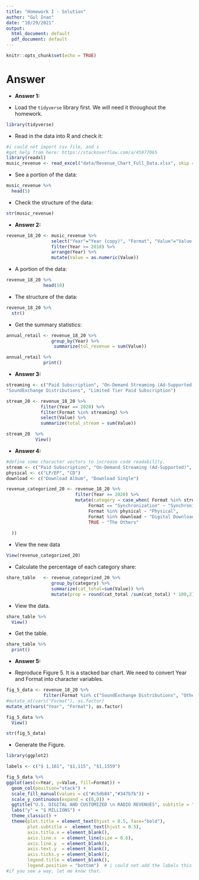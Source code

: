 ```yaml
---
title: "Homework I - Solution"
author: "Gul Inan"
date: "10/29/2021"
output:
  html_document: default
  pdf_document: default
---
```


```r
knitr::opts_chunk$set(echo = TRUE)
```


# Answer

- **Answer 1:**

- Load the `tidyverse` library first. We will need it throughout the homework.

```r
library(tidyverse)
```

- Read in the data into R and check it:

```r
#i could not import csv file, and i
#got help from here: https://stackoverflow.com/a/45977065
library(readxl)
music_revenue <- read_excel("data/Revenue_Chart_Full_Data.xlsx", skip = 1) 
```

- See a portion of the data:

```r
music_revenue %>% 
  head(5)
```

- Check the structure of the data:

```r
str(music_revenue)
```

- **Answer 2:**

```r
revenue_18_20 <- music_revenue %>% 
                 select("Year"="Year (copy)", "Format", "Value"="Value (Actual)") %>% 
                 filter(Year >= 2018) %>%
                 arrange(Year) %>% 
                 mutate(Value = as.numeric(Value))
```

- A portion of the data:

```r
revenue_18_20 %>% 
              head(10)
```
 
- The structure of the data:

```r
revenue_18_20 %>% 
  str()
```

- Get the summary statistics:

```r
annual_retail <- revenue_18_20 %>% 
                 group_by(Year) %>% 
                  summarize(tol_revenue = sum(Value)) 
```

```r
annual_retail %>% 
              print()
```


- **Answer 3:**

```r
streaming <- c("Paid Subscription", "On-Demand Streaming (Ad-Supported)", "Other Ad-Supported Streaming", 
"SoundExchange Distributions", "Limited Tier Paid Subscription")

stream_20 <- revenue_18_20 %>% 
             filter(Year == 2020) %>% 
             filter(Format %in% streaming) %>% 
             select(Value) %>% 
             summarize(total_stream = sum(Value))
```


```r
stream_20  %>% 
           View()
```

- **Answer 4:**

```r
#define some character vectors to increase code readability.
stream <- c("Paid Subscription", "On-Demand Streaming (Ad-Supported)", "Other Ad-Supported Streaming", "SoundExchange Distributions", "Limited Tier Paid Subscription")
physical <- c("LP/EP", "CD")
download <- c("Download Album", "Download Single")
```

```r
revenue_categorized_20 <- revenue_18_20 %>% 
                          filter(Year == 2020) %>% 
                          mutate(category = case_when( Format %in% stream ~ "Streaming",
                               Format == "Synchronization" ~ "Synchronization",
                               Format %in% physical ~ "Physical",
                               Format %in% download ~ "Digital Downloads",
                               TRUE ~ "The Others"
    
  ))
```

- View the new data

```r
View(revenue_categorized_20)
```

- Calculate the percentage of each category share:

```r
share_table   <- revenue_categorized_20 %>%
                 group_by(category) %>%
                 summarize(cat_total=sum(Value)) %>% 
                 mutate(prop = round(cat_total /sum(cat_total) * 100,2))
```

- View the data.

```r
share_table %>% 
  View()
```

- Get the table.


```r
share_table %>% 
  print()
```


- **Answer 5:**

- Reproduce Figure 5. It is a stacked bar chart. We need to convert Year and Format into character variables.


```r
fig_5_data <- revenue_18_20 %>%
              filter(Format %in% c("SoundExchange Distributions", "Other Ad-Supported Streaming")) %>% 
#mutate_at(vars("Format"), as.factor)
mutate_at(vars("Year", "Format"), as.factor)
```

```r
fig_5_data %>% 
  View()
```

```r
str(fig_5_data)
```

- Generate the Figure.

```r
library(ggplot2)
```

```r
labels <- c("$ 1,161", "$1,115", "$1,1559")
```


```r
fig_5_data %>% 
ggplot(aes(x=Year, y=Value, fill=Format)) + 
  geom_col(position="stack") +
  scale_fill_manual(values = c("#c5db84","#347b7b")) +
  scale_y_continuous(expand = c(0,0)) +
  ggtitle("U.S. DIGITAL AND CUSTOMIZED \n RADIO REVENUES", subtitle = "Source: RIAA" ) +
  labs("y" = "$ MILLIONS") +
  theme_classic() +
  theme(plot.title = element_text(hjust = 0.5, face="bold"),
        plot.subtitle =  element_text(hjust = 0.5),
        axis.title.x = element_blank(),
        axis.line.x  = element_line(size = 0.6),
        axis.line.y  = element_blank(),
        axis.text.y  = element_blank(),
        axis.ticks.y = element_blank(),
        legend.title = element_blank(),
        legend.position = "bottom")  # i could not add the labels this time since i do not have so much time. but it should be done ggtext layer.
#if you see a way, let me know that.
```





